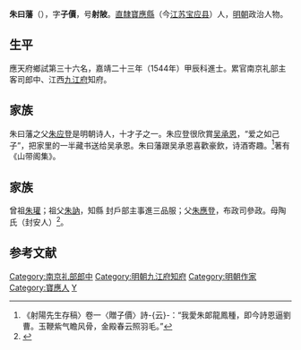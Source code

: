 {{明清人物信息框
| 姓名 = 朱曰藩
| 原名 =
| 圖片名稱= 
| 圖片大小 =
| 圖片說明 = 
| 最高職務 = 江西九江府知府
| 國家 = 大明 
| 爵位 =
| 籍貫 = [[南直隸|直隸]][[揚州府|揚州府]][[高郵州|高郵州]][[寶應縣|寶應縣]]軍籍
| 族裔 = 
| 字號 = 字子價，號射陂
| 諡號 =
| 出生日期 = 弘治十四年（1501年）
| 出生地點 = 
| 逝世日期 = 卒年不詳
| 逝世地點 =
| 墓葬 =
| 配偶 = 
| 親屬 = 父 [[朱應登|朱應登]]
| 出身 =
* 嘉靖二十三年甲辰科同進士出身
| 經歷 =
| 著作 =  
}}
'''朱曰藩'''（{{bd|1501年||？}}），字'''子價'''，号'''射陂'''。[[南直隸|直隸]][[寶應縣|寶應縣]]（今[[江苏|江苏]][[宝应县|宝应县]]）人，[[明朝|明朝]]政治人物。

== 生平 ==
應天府鄉試第三十六名，嘉靖二十三年（1544年）甲辰科進士。累官南京礼部主客司郎中、江西[[九江府|九江府]]知府。

== 家族 ==
朱曰藩之父[[朱应登|朱应登]]是明朝诗人，十才子之一。朱应登很欣賞[[吴承恩|吴承恩]]，“爱之如己子”，把家里的一半藏书送给吴承恩。朱曰藩跟吴承恩喜歡豪飲，诗酒寄趣。<ref>《射陽先生存稿〉卷一〈贈子價〉詩-{云}-：“我愛朱郞龍鳳種，即今詩恩逼劉曹。玉鞭紫气瞻风骨，金殿春云照羽毛。”</ref>著有《山带阁集》。

== 家族 ==
曾祖[[朱瓘|朱瓘]]；祖父[[朱訥|朱訥]]，知縣 封戶部主事進三品服；父[[朱應登|朱應登]]，布政司參政。母陶氏（封安人）<ref>{{Cite book|title=天一阁藏明代科举录选刊 登科录 点校本|author=龚延明主编|publisher=宁波出版社|year=2016|isbn=978-7-5526-2320-8|location=宁波|pages=|quote=《天一閣藏明代科舉錄選刊.登科錄》之《嘉靖二十三年甲辰科進士登科錄》}}</ref>。

==参考文献==
{{reflist}}

{{嘉靖二十三年甲辰科殿試金榜}}

{{DEFAULTSORT:}}
[[Category:南京礼部郎中|Category:南京礼部郎中]]
[[Category:明朝九江府知府|Category:明朝九江府知府]]
[[Category:明朝作家|Category:明朝作家]]
[[Category:寶應人|Category:寶應人]]
[[Category:朱姓|Y]]